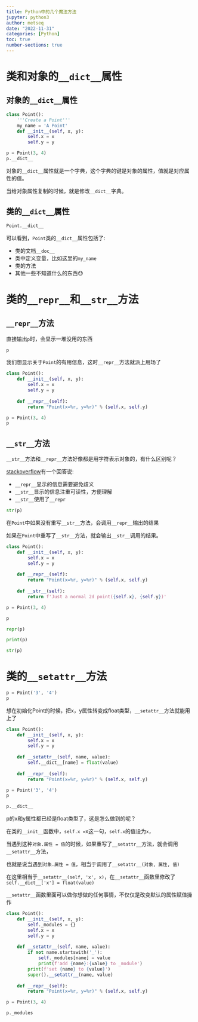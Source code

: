 ```yaml
---
title: Python中的几个魔法方法
jupyter: python3
author: metseq
date: "2022-11-31"
categories: [Python]
toc: true
number-sections: true
---
```


# 类和对象的`__dict__`属性

## 对象的`__dict__`属性

```python
class Point():
    '''Create a Point'''
    my_name = 'A Point'
    def __init__(self, x, y):
        self.x = x
        self.y = y
```

```python
p = Point(3, 4)
p.__dict__
```

对象的`__dict__`属性就是一个字典，这个字典的键是对象的属性，值就是对应属性的值。

当给对象属性复制的时候，就是修改`__dict__`字典。

## 类的`__dict__`属性

```python
Point.__dict__
```

可以看到，`Point`类的`__dict__`属性包括了:

- 类的文档`__doc__`
- 类中定义变量，比如这里的`my_name`
- 类的方法
- 其他一些不知道什么的东西😓

# 类的`__repr__`和`__str__`方法

## `__repr__`方法

直接输出`p`时，会显示一堆没用的东西

```python
p
```

我们想显示关于`Point`的有用信息，这时`__repr__`方法就派上用场了

```python
class Point():
    def __init__(self, x, y):
        self.x = x
        self.y = y
    
    def __repr__(self):
        return "Point(x=%r, y=%r)" % (self.x, self.y)
```

```python
p = Point(3, 4)
p
```

## `__str__`方法

`__str__`方法和`__repr__`方法好像都是用字符表示对象的，有什么区别呢？

[stackoverflow](https://stackoverflow.com/questions/1436703/what-is-the-difference-between-str-and-repr)有一个回答说:

- `__repr__`显示的信息需要避免歧义
- `__str__`显示的信息注重可读性，方便理解
- `__str__`使用了`__repr`

```python
str(p)
```

在`Point`中如果没有重写`__str__`方法，会调用`__repr__`输出的结果

如果在`Point`中重写了`__str__`方法，就会输出`__str__`调用的结果。

```python
class Point():
    def __init__(self, x, y):
        self.x = x
        self.y = y
    
    def __repr__(self):
        return "Point(x=%r, y=%r)" % (self.x, self.y)
    
    def __str__(self):
        return f'Just a normal 2d point({self.x}, {self.y})'
```

```python
p = Point(3, 4)
```

```python
p
```

```python
repr(p)
```


```python
print(p)
```

```python
str(p)
```

# 类的`__setattr__`方法

```python
p = Point('3', '4')
p
```

想在初始化Point的时候，把x，y属性转变成float类型，`__setattr__`方法就能用上了

```python
class Point():
    def __init__(self, x, y):
        self.x = x
        self.y = y
    
    def __setattr__(self, name, value):
        self.__dict__[name] = float(value)
    
    def __repr__(self):
        return "Point(x=%r, y=%r)" % (self.x, self.y)
```

```python
p = Point('3', '4')
p
```


```python
p.__dict__
```

p的x和y属性都已经是float类型了，这是怎么做到的呢？

在类的`__init__`函数中，`self.x = `x这一句，`self.x`的值设为`x`，

当遇到这种`对象.属性 = 值`的时候，如果重写了`__setattr__`方法，就会调用`__setattr__`方法，

也就是说当遇到`对象.属性 = 值`，相当于调用了`__setattr__(对象, 属性, 值)`

在这里相当于`__setattr__(self, 'x', x)`，在`__setattr__`函数里修改了`self.__dict__['x'] = float(value)`

`__setattr__`函数里面可以做你想做的任何事情，不仅仅是改变默认的属性赋值操作

```python
class Point():
    def __init__(self, x, y):
        self._modules = {}
        self.x = x
        self.y = y
    
    def __setattr__(self, name, value):
        if not name.startswith('_'):
            self._modules[name] = value
            print(f'add {name}:{value} to _module')
        print(f'set {name} to {value}')
        super().__setattr__(name, value)
        
    def __repr__(self):
        return "Point(x=%r, y=%r)" % (self.x, self.y)
```

```python
p = Point(3, 4)
```

```python
p._modules
```

